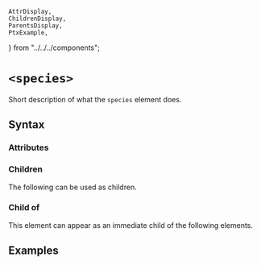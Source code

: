     AttrDisplay,
    ChildrenDisplay,
    ParentsDisplay,
    PtxExample,
} from "../../../components";

# `<species>`

Short description of what the `species` element does.

## Syntax

### Attributes

<AttrDisplay name="species" />

### Children

The following can be used as children.

<ChildrenDisplay name="species" />

### Child of

This element can appear as an immediate child of the following elements.

<ParentsDisplay name="species" />

## Examples

    